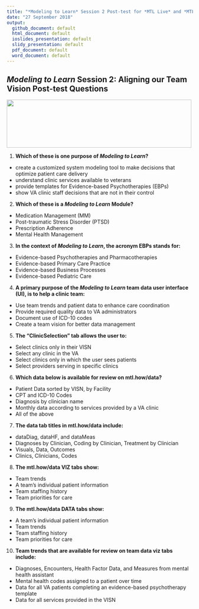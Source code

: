 ```yaml
---
title: "*Modeling to Learn* Session 2 Post-test for *MTL Live* and *MTL Video*"
date: "27 September 2018"
output: 
  github_document: default
  html_document: default
  ioslides_presentation: default
  slidy_presentation: default
  pdf_document: default
  word_document: default
---
```


<!-- MTL Logo, HTML img tag -->
## *Modeling to Learn* Session 2: Aligning our Team Vision Post-test Questions	
<img src = "https://raw.githubusercontent.com/lzim/teampsd/teampsd_style/mtl_logo/mtl_testdontguess_sm.png"
     height = "130" width = "500">  
	
1.	**Which of these is one purpose of *Modeling to Learn*?**			
-	create a customized system modeling tool to make decisions that optimize patient care delivery			
-	understand clinic services available to veterans			
-	provide templates for Evidence-based Psychotherapies (EBPs)			
-	show VA clinic staff decisions that are not in their control			
				
2.	**Which of these is a *Modeling to Learn* Module?**			
-	Medication Management (MM)			
-	Post-traumatic Stress Disorder (PTSD)			
-	Prescription Adherence			
-	Mental Health Management			
				
3.	**In the context of *Modeling to Learn*, the acronym EBPs stands for:**			
-	Evidence-based Psychotherapies and Pharmacotherapies			
-	Evidence-based Primary Care Practice			
-	Evidence-based Business Processes			
-	Evidence-based Pediatric Care			
				
4.	**A primary purpose of the *Modeling to Learn* team data user interface (UI), is to help a clinic team:**			
-	Use team trends and patient data to enhance care coordination			
-	Provide required quality data to VA administrators			
-	Document use of ICD-10 codes			
-	Create a team vision for better data management			
				
5.	**The “ClinicSelection” tab allows the user to:**			
-	Select clinics only in their VISN			
-	Select any clinic in the VA			
-	Select clinics only in which the user sees patients			
-	Select providers serving in specific clinics			
				
				
6.	**Which data below is available for review on mtl.how/data?**			
-	Patient Data sorted by VISN, by Facility			
-	CPT and ICD-10 Codes			
-	Diagnosis by clinician name			
-	Monthly data according to services provided by a VA clinic			
-	All of the above			
				
7.	**The data tab titles in mtl.how/data include:**			
-	dataDiag, dataHF, and dataMeas			
-	Diagnoses by Clinician, Coding by Clinician, Treatment by Clinician 			
-	Visuals, Data, Outcomes			
-	Clinics, Clinicians, Codes			
				
8.	**The mtl.how/data VIZ tabs show:**			
-	Team trends			
-	A team’s individual patient information			
-	Team staffing history			
-	Team priorities for care			
				
				
9.	**The mtl.how/data DATA tabs show:**			
-	A team’s individual patient information			
-	Team trends			
-	Team staffing history			
-	Team priorities for care			
				
				
10.	**Team trends that are available for review on team data viz tabs include:**			
-	Diagnoses, Encounters, Health Factor Data, and Measures from mental health assistant			
-	Mental health codes assigned to a patient over time			
-	Data for all VA patients completing an evidence-based psychotherapy template			
-	Data for all services provided in the VISN			
